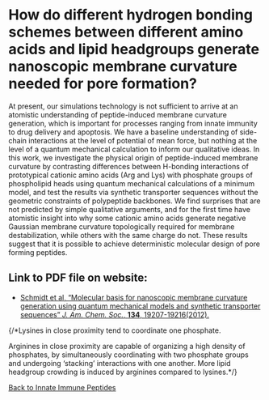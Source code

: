 # How do different hydrogen bonding schemes between different amino acids and lipid headgroups generate nanoscopic membrane curvature needed for pore formation?

At present, our simulations technology is not sufficient to arrive at an atomistic understanding of peptide-induced membrane curvature generation, which is important for processes ranging from innate immunity to drug delivery and apoptosis. We have a baseline understanding of side-chain interactions at the level of potential of mean force, but nothing at the level of a quantum mechanical calculation to inform our qualitative ideas. In this work, we investigate the physical origin of peptide-induced membrane curvature by contrasting differences between H-bonding interactions of prototypical cationic amino acids (Arg and Lys) with phosphate groups of phospholipid heads using quantum mechanical calculations of a minimum model, and test the results via synthetic transporter sequences without the geometric constraints of polypeptide backbones. We find surprises that are not predicted by simple qualitative arguments, and for the first time have atomistic insight into why some cationic amino acids generate negative Gaussian membrane curvature topologically required for membrane destabilization, while others with the same charge do not. These results suggest that it is possible to achieve deterministic molecular design of pore forming peptides.

## Link to PDF file on website:
- [Schmidt et al, “Molecular basis for nanoscopic membrane curvature generation using quantum mechanical models and synthetic transporter sequences” _J. Am. Chem. Soc._, **134**, 19207-19216(2012).](/pdf/10.1021~ja308459j.pdf)

{/*Lysines in close proximity tend to coordinate one phosphate.

Arginines in close proximity are capable of organizing a high density of phosphates, by simultaneously coordinating with two phosphate groups and undergoing ‘stacking’ interactions with one another. More lipid headgroup crowding is induced by arginines compared to lysines.*/}

[Back to Innate Immune Peptides](/research/innate-immune-peptides)